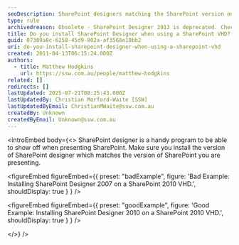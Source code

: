 ```yaml
---
seoDescription: SharePoint designers matching the SharePoint version ensure seamless presentation and collaboration.
type: rule
archivedreason: Obsolete - SharePoint Designer 2013 is deprecated. Check out our Rules on Power Automate and Power Apps instead. See https://www.ssw.com.au/rules/rules-to-better-power-apps/
title: Do you install SharePoint Designer when using a SharePoint VHD?
guid: 07309a8c-6258-45d9-802a-af3568e10bb2
uri: do-you-install-sharepoint-designer-when-using-a-sharepoint-vhd
created: 2011-04-13T06:15:24.000Z
authors:
  - title: Matthew Hodgkins
    url: https://ssw.com.au/people/matthew-hodgkins
related: []
redirects: []
lastUpdated: 2025-07-21T08:25:43.000Z
lastUpdatedBy: Christian Morford-Waite [SSW]
lastUpdatedByEmail: ChristianMWaite@ssw.com.au
createdBy: Unknown
createdByEmail: Unknown@ssw.com.au
---
```


<introEmbed
  body={<>
SharePoint designer is a handy program to be able to show off when presenting SharePoint. Make sure you install the version of SharePoint designer which matches the version of SharePoint you are presenting.

<figureEmbed figureEmbed={{
  preset: "badExample",
  figure: 'Bad Example: Installing SharePoint Designer 2007 on a SharePoint 2010 VHD.',
  shouldDisplay: true
} } />


<figureEmbed figureEmbed={{
  preset: "goodExample",
  figure: 'Good Example: Installing SharePoint Designer 2010 on a SharePoint 2010 VHD.',
  shouldDisplay: true
} } />

  </>}
/>
